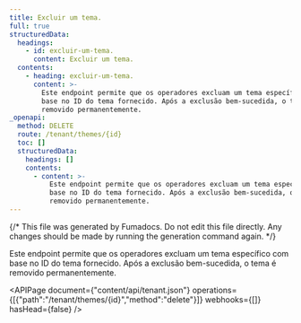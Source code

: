 ```yaml
---
title: Excluir um tema.
full: true
structuredData:
  headings:
    - id: excluir-um-tema.
      content: Excluir um tema.
  contents:
    - heading: excluir-um-tema.
      content: >-
        Este endpoint permite que os operadores excluam um tema específico com
        base no ID do tema fornecido. Após a exclusão bem-sucedida, o tema é
        removido permanentemente.
_openapi:
  method: DELETE
  route: /tenant/themes/{id}
  toc: []
  structuredData:
    headings: []
    contents:
      - content: >-
          Este endpoint permite que os operadores excluam um tema específico com
          base no ID do tema fornecido. Após a exclusão bem-sucedida, o tema é
          removido permanentemente.
---
```


{/* This file was generated by Fumadocs. Do not edit this file directly. Any changes should be made by running the generation command again. */}

Este endpoint permite que os operadores excluam um tema específico com base no ID do tema fornecido. Após a exclusão bem-sucedida, o tema é removido permanentemente.

<APIPage document={"content/api/tenant.json"} operations={[{"path":"/tenant/themes/{id}","method":"delete"}]} webhooks={[]} hasHead={false} />